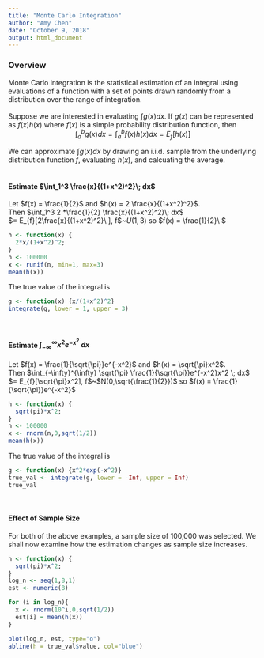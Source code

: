 ---
title: "Monte Carlo Integration"
author: "Amy Chen"
date: "October 9, 2018"
output: html_document
---

### Overview
Monte Carlo integration is the statistical estimation of an integral using evaluations of a function with a set of points drawn randomly from a distribution over the range of integration.
<br><br>
Suppose we are interested in evaluating $\int g(x) dx$. If $g(x)$ can be represented as $f(x)h(x)$ where $f(x)$ is a simple probability distribution function, then  
<center>$\int_a^b g(x) dx = \int_a^b f(x)h(x) dx = E_f[h(x)]$</center>  
We can approximate $\int g(x) dx$ by drawing an i.i.d. sample from the underlying distribution function $f$, evaluating $h(x)$, and calcuating the average.
<br><br>

#### Estimate $\int_1^3 \frac{x}{(1+x^2)^2}\; dx$
Let $f(x) = \frac{1}{2}$ and $h(x) = 2 \frac{x}{(1+x^2)^2}$.  
Then $\int_1^3 2 *\frac{1}{2} \frac{x}{(1+x^2)^2}\; dx$  
$= E_{f}[2\frac{x}{(1+x^2)^2}\ ], f$~$U(1,3)$ so $f(x) = \frac{1}{2}\ $
```{r}
h <- function(x) {
  2*x/(1+x^2)^2;
}
n <- 100000
x <- runif(n, min=1, max=3)
mean(h(x))
```

The true value of the integral is
```{r}
g <- function(x) {x/(1+x^2)^2}
integrate(g, lower = 1, upper = 3)
```
<br>

#### Estimate $\int_{-\infty}^{\infty} x^2e^{-x^2} \; dx$
Let $f(x) = \frac{1}{\sqrt{\pi}}e^{-x^2}$ and $h(x) = \sqrt{\pi}x^2$.  
Then $\int_{-\infty}^{\infty} \sqrt{\pi} \frac{1}{\sqrt{\pi}}e^{-x^2}x^2 \; dx$  
$= E_{f}[\sqrt{\pi}x^2], f$~$N(0,\sqrt{\frac{1}{2}})$ so $f(x) = \frac{1}{\sqrt{\pi}}e^{-x^2}$
```{r}
h <- function(x) {
  sqrt(pi)*x^2;
}
n <- 100000
x <- rnorm(n,0,sqrt(1/2))
mean(h(x))
```

The true value of the integral is
```{r}
g <- function(x) {x^2*exp(-x^2)}
true_val <- integrate(g, lower = -Inf, upper = Inf)
true_val
```
<br>

#### Effect of Sample Size
For both of the above examples, a sample size of 100,000 was selected. We shall now examine how the estimation changes as sample size increases.

```{r}
h <- function(x) {
  sqrt(pi)*x^2;
}
log_n <- seq(1,8,1)
est <- numeric(8)

for (i in log_n){
  x <- rnorm(10^i,0,sqrt(1/2))
  est[i] = mean(h(x))
}

plot(log_n, est, type="o")
abline(h = true_val$value, col="blue")
```